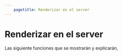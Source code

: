 ```yaml
---
    pagetitle: Renderizar en el server
---
```


# Renderizar en el server
Las siguiente funciones que se mostrarán y explicarán, 